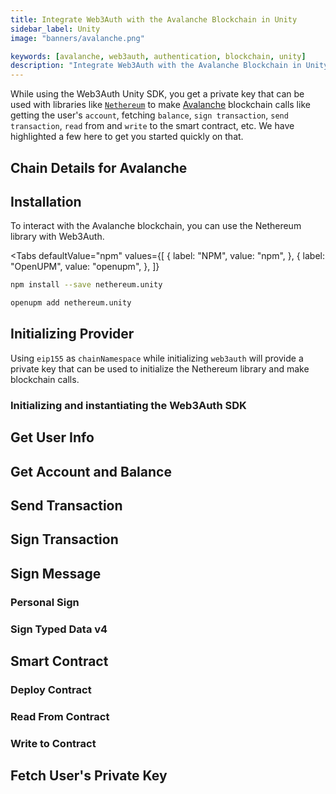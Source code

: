 ```yaml
---
title: Integrate Web3Auth with the Avalanche Blockchain in Unity
sidebar_label: Unity
image: "banners/avalanche.png"

keywords: [avalanche, web3auth, authentication, blockchain, unity]
description: "Integrate Web3Auth with the Avalanche Blockchain in Unity | Documentation - Web3Auth"
---
```



<SEO
  title="Integrate Web3Auth with the Avalanche Blockchain in Unity"
  description="Integrate Web3Auth with the Avalanche Blockchain in Unity | Documentation - Web3Auth"
  image="https://web3auth.io/docs/banners/avalanche.png"
  slug="/connect-blockchain/evm/avalanche/unity"
/>

While using the Web3Auth Unity SDK, you get a private key that can be used with libraries like
[`Nethereum`](https://nethereum.com/) to make [Avalanche](https://www.avax.network/) blockchain
calls like getting the user's `account`, fetching `balance`, `sign transaction`, `send transaction`,
`read` from and `write` to the smart contract, etc. We have highlighted a few here to get you
started quickly on that.

## Chain Details for Avalanche

<ChainDetailsAvalanche />

## Installation

To interact with the Avalanche blockchain, you can use the Nethereum library with Web3Auth.

<Tabs
  defaultValue="npm"
  values={[
    { label: "NPM", value: "npm", },
    { label: "OpenUPM", value: "openupm", },
  ]}
>
<TabItem value="npm">

```bash
npm install --save nethereum.unity
```

</TabItem>
<TabItem value="openupm">

```bash
openupm add nethereum.unity
```

</TabItem>
</Tabs>

## Initializing Provider

Using `eip155` as `chainNamespace` while initializing `web3auth` will provide a private key that can
be used to initialize the Nethereum library and make blockchain calls.

### Initializing and instantiating the Web3Auth SDK

<InitializeUnitySnippet />

## Get User Info

<GetUserInfoUnitySnippet />

## Get Account and Balance

<GetAccountAndBalanceUnitySnippet />

## Send Transaction

<SendTransactionUnitySnippet />

## Sign Transaction

<SignTransactionUnitySnippet />

## Sign Message

### Personal Sign

<SignPersonalMessageUnitySnippet />

### Sign Typed Data v4

<SignTypedDataV4UnitySnippet />

## Smart Contract

<SmartContractSolidityUnitySnippet />

### Deploy Contract

<DeployContractSolidityDeployUnitySnippet />

### Read From Contract

<DeployContractSolidityReadUnitySnippet />

### Write to Contract

<DeployContractSolidityWriteUnitySnippet />

## Fetch User's Private Key

<FetchUserPrivateKeyUnitySnippet />
